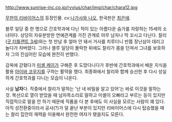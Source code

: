 http://www.sunrise-inc.co.jp/ryvius/char/img/char/chara12.jpg

[[무한의 리바이어스]]의 등장인물. 
cv:[[나가사와 나오]], 한국판은 [[최은애]].

블루 일당 중 한 명으로 간호학과에 다닌 적이 있는 아름다운 슴가를 자랑하는 15세의 소녀이다. 상당히 자유분방한 연예관계를 가진 관계로 아무 남자나 막 꼬시고 다닌다. 찰리([[굿 터틀랜트 3세]])와는 첫 만남 후 얼마 안 돼서 거사를 치루더니 반쯤 장난삼아 데리고 놀다가 차버렸다. 그러나 블루 일당이 몰락한 뒤에도 찰리가 몸을 던져서 그녀를 보호하자 그의 진심어린 모습에 완전히 반했다.

감옥에 갇혔다가 [[미셸 케이]]가 구해준 후 도망다니다가 후반에 간호학과에서 배운 지식을 활용 [[아이바 코우지]]를 구하는 활약을 했다. 최종화에서 찰리와 함께 승선한 후 다시 성실하게 간호학과를 다니는 모습이 나온다.

사실 '''남자'''다. 작중에서 찰리가 말하는 '난 네 비밀을 알고 있어'는 바로 이것을 말하는 것. 복선으로 열이 받았을 때 남자목소리로 말하고 미셸이 오빠라고 부르는 등이 있지만 직접적으로 말을 안 하기 때문에 작품을 다 본 후에도 이 사실을 모르는 사람이 꽤 있다. 아직 성전환중이라서 공사(?)가 덜 끝난 부분이 있지만 리바이어스에 다시 탑승했을 때는 찰리 집안의 재력을 이용해서 완전한 여자가 됐을지도 모른다.

